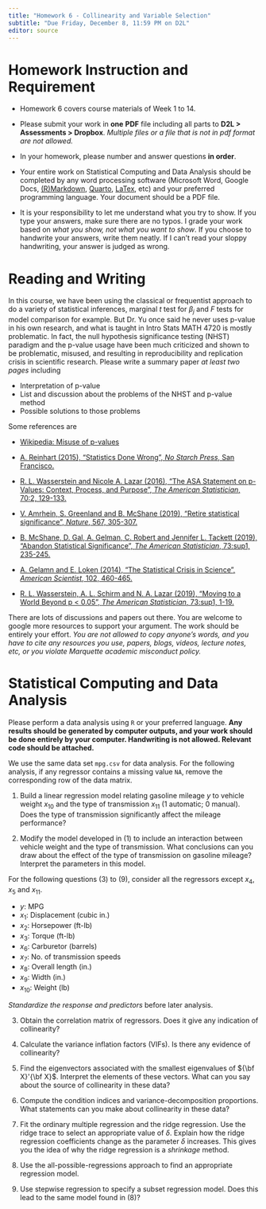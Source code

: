 ```yaml
---
title: "Homework 6 - Collinearity and Variable Selection"
subtitle: "Due Friday, December 8, 11:59 PM on D2L"
editor: source
---
```



# Homework Instruction and Requirement

- Homework 6 covers course materials of Week 1 to 14.

- Please submit your work in **one** **PDF** file including all parts to **D2L > Assessments > Dropbox**. *Multiple files or a file that is not in pdf format are not allowed.*

- In your homework, please number and answer questions **in order**. 

-   Your entire work on Statistical Computing and Data Analysis should be completed by any word processing software (Microsoft Word, Google Docs, [(R)Markdown](https://rmarkdown.rstudio.com/), [Quarto](https://quarto.org/), [LaTex](https://www.latex-project.org/), etc) and your preferred programming language. Your document should be a PDF file.

<!-- - Questions starting with **(MSSC)** are for MSSC 5780 students. MATH 4780 students could possibly earn extra points from them. -->

- It is your responsibility to let me understand what you try to show. If you type your answers, make sure there are no typos. I grade your work based on *what you show, not what you want to show*. If you choose to handwrite your answers, write them neatly. If I can’t read your sloppy handwriting, your answer is judged as wrong.


# Reading and Writing

In this course, we have been using the classical or frequentist approach to do a variety of statistical inferences, marginal $t$ test for $\beta_j$ and $F$ tests for model comparison for example. But Dr. Yu once said he never uses p-value in his own research, and what is taught in Intro Stats MATH 4720 is mostly problematic. In fact, the null hypothesis significance testing (NHST) paradigm and the p-value usage have been much criticized and shown to be problematic, misused, and resulting in reproducibility and replication crisis in scientific research. Please write a summary paper *at least two pages* including

  - Interpretation of p-value
  - List and discussion about the problems of the NHST and p-value method
  - Possible solutions to those problems
  
Some references are

  - [Wikipedia: Misuse of p-values](https://en.wikipedia.org/wiki/Misuse_of_p-values)
  
  - [A. Reinhart (2015), "Statistics Done Wrong", *No Starch Press*, San Francisco.](https://www.statisticsdonewrong.com/)
  
  - [R. L. Wasserstein and Nicole A. Lazar (2016), "The ASA Statement on p-Values: Context, Process, and Purpose", *The American Statistician*, 70:2, 129-133.](https://www.tandfonline.com/doi/full/10.1080/00031305.2016.1154108)
  
  - [V. Amrhein, S. Greenland and B. McShane (2019), "Retire statistical significance", *Nature*, 567, 305-307. ](https://www.nature.com/articles/d41586-019-00857-9)
  
  - [B. McShane, D. Gal, A. Gelman, C. Robert and Jennifer L. Tackett (2019), "Abandon Statistical Significance", *The American Statistician*, 73:sup1, 235-245.](https://www.tandfonline.com/doi/full/10.1080/00031305.2018.1527253)
  
  - [A. Gelamn and E. Loken (2014), "The Statistical Crisis in Science", *American Scientist*, 102, 460-465.](http://stat.columbia.edu/~gelman/research/published/ForkingPaths.pdf)
  
  - [R. L. Wasserstein, A. L. Schirm and N. A. Lazar (2019), "Moving to a World Beyond p < 0.05", *The American Statistician*, 73:sup1, 1-19.](https://www.tandfonline.com/doi/full/10.1080/00031305.2019.1583913)

  
There are lots of discussions and papers out there. You are welcome to google more resources to support your argument. The work should be entirely your effort. *You are not allowed to copy anyone's words, and you have to cite any resources you use, papers, blogs, videos, lecture notes, etc, or you violate Marquette academic misconduct policy.*

<!--   -  -->
<!--    -->

<!--         or  -->

<!--   - Bayesian Benefits for the Pragmatic Researcher -->
<!--   -  -->



# Statistical Computing and Data Analysis


Please perform a data analysis using $\texttt{R}$ or your preferred language. **Any results should be generated by computer outputs, and your work should be done entirely by your computer. Handwriting is not allowed. Relevant code should be attached.**

We use the same data set `mpg.csv` for data analysis. For the following analysis, if any regressor contains a missing value `NA`, remove the corresponding row of the data matrix.

1. Build a linear regression model relating gasoline mileage $y$ to vehicle weight $x_{10}$ and the type of transmission $x_{11}$ (1 automatic; 0 manual). Does the type of transmission significantly affect the mileage performance?

2. Modify the model developed in (1) to include an interaction between vehicle weight and the type of transmission. What conclusions can you draw about the effect of the type of transmission on gasoline mileage? Interpret the parameters in this model.

For the following questions (3) to (9), consider all the regressors except $x_4$, $x_5$ and $x_{11}$.

+ $y$: MPG
+ $x_1$: Displacement (cubic in.)
+ $x_2$: Horsepower (ft-lb)
+ $x_3$: Torque (ft-lb)
+ $x_6$: Carburetor (barrels)
+ $x_7$: No. of transmission speeds
+ $x_8$: Overall length (in.)
+ $x_9$: Width (in.)
+ $x_{10}$: Weight (lb)

*Standardize the response and predictors* before later analysis.

<!-- Therefore, now you can treat a correlation matrix of regressors as the matrix ${\bf X}'{\bf X}$, where ${\bf X}$ is formed by the column vectors of predictors after unit length scaling. -->

3. Obtain the correlation matrix of regressors. Does it give any indication of collinearity? 

4. Calculate the variance inflation factors (VIFs). Is there any evidence of collinearity?

5. Find the eigenvectors associated with the smallest eigenvalues of ${\bf X}'{\bf X}$. Interpret the elements of these vectors. What can you say about the source of collinearity in these data?

6. Compute the condition indices and variance-decomposition proportions. What statements can you make about collinearity in these data?

7. Fit the ordinary multiple regression and the ridge regression. Use the ridge trace to select an appropriate value of $\delta$. Explain how the ridge regression coefficients change as the parameter $\delta$ increases. This gives you the idea of why the ridge regression is a *shrinkage* method.

<!-- 8. How much increase in the residual sum of squares has resulted from the -->
<!-- use of ridge regression? -->

<!-- 8. How much reduction in $R^2$ has resulted from the use of ridge regression? -->

<!-- 8. Perform a principal component regression (PCR). In fact, $\lambda_i/\sum_{j=1}^k\lambda_j$ tells us the proportion of total variation of the regreesors that are explained by the $i$-th principal component (PC). Use the fact to choose the number of PCs used in the PCR, so that the proportion of total variation explained by the chosen PCs is at least $95\%$. Compare the coefficients from ordinary least squares, ridge regression and PCR. -->


8. Use the all-possible-regressions approach to find an appropriate regression model.

9. Use stepwise regression to specify a subset regression model. Does this lead to the same model found in (8)?


